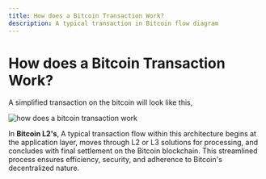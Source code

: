```yaml
---
title: How does a Bitcoin Transaction Work?
description: A typical transaction in Bitcoin flow diagram
---
```


# How does a Bitcoin Transaction Work?

A simplified transaction on the bitcoin will look like this,

<img
  src="/assets/how-does-a-bitcoin-transaction-work.png"
  alt="how does a bitcoin transaction work"
/>

In **Bitcoin L2's**, A typical transaction flow within this architecture begins at the
application layer, moves through L2 or L3 solutions for processing, and concludes
with final settlement on the Bitcoin blockchain. This streamlined process ensures
efficiency, security, and adherence to Bitcoin's decentralized nature.

